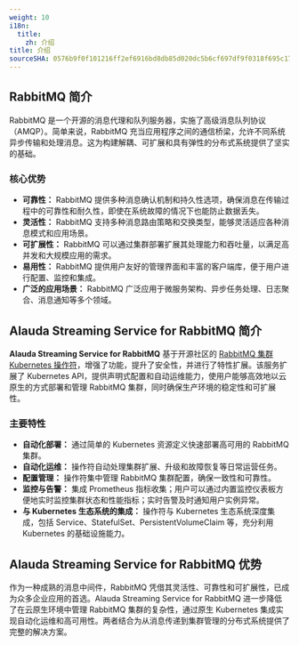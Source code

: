 ```yaml
---
weight: 10
i18n:
  title:
    zh: 介绍
title: 介绍
sourceSHA: 0576b9f0f101216ff2ef6916bd8db85d020dc5b6cf697df9f0318f695c1725b1
---
```


## RabbitMQ 简介

RabbitMQ 是一个开源的消息代理和队列服务器，实施了高级消息队列协议（AMQP）。简单来说，RabbitMQ 充当应用程序之间的通信桥梁，允许不同系统异步传输和处理消息。这为构建解耦、可扩展和具有弹性的分布式系统提供了坚实的基础。

### 核心优势

- **可靠性：** RabbitMQ 提供多种消息确认机制和持久性选项，确保消息在传输过程中的可靠性和耐久性，即使在系统故障的情况下也能防止数据丢失。
- **灵活性：** RabbitMQ 支持多种消息路由策略和交换类型，能够灵活适应各种消息模式和应用场景。
- **可扩展性：** RabbitMQ 可以通过集群部署扩展其处理能力和吞吐量，以满足高并发和大规模应用的需求。
- **易用性：** RabbitMQ 提供用户友好的管理界面和丰富的客户端库，便于用户进行配置、监控和集成。
- **广泛的应用场景：** RabbitMQ 广泛应用于微服务架构、异步任务处理、日志聚合、消息通知等多个领域。

## Alauda Streaming Service for RabbitMQ 简介

**Alauda Streaming Service for RabbitMQ** 基于开源社区的 [RabbitMQ 集群 Kubernetes 操作符](https://www.rabbitmq.com/kubernetes/operator/operator-overview#cluster-operator)，增强了功能，提升了安全性，并进行了特性扩展。该服务扩展了 Kubernetes API，提供声明式配置和自动运维能力，使用户能够高效地以云原生的方式部署和管理 RabbitMQ 集群，同时确保生产环境的稳定性和可扩展性。

### 主要特性

- **自动化部署：** 通过简单的 Kubernetes 资源定义快速部署高可用的 RabbitMQ 集群。
- **自动化运维：** 操作符自动处理集群扩展、升级和故障恢复等日常运营任务。
- **配置管理：** 操作符集中管理 RabbitMQ 集群配置，确保一致性和可靠性。
- **监控与告警：** 集成 Prometheus 指标收集；用户可以通过内置监控仪表板方便地实时监控集群状态和性能指标；实时告警及时通知用户实例异常。
- **与 Kubernetes 生态系统的集成：** 操作符与 Kubernetes 生态系统深度集成，包括 Service、StatefulSet、PersistentVolumeClaim 等，充分利用 Kubernetes 的基础设施能力。

## Alauda Streaming Service for RabbitMQ 优势

作为一种成熟的消息中间件，RabbitMQ 凭借其灵活性、可靠性和可扩展性，已成为众多企业应用的首选。Alauda Streaming Service for RabbitMQ 进一步降低了在云原生环境中管理 RabbitMQ 集群的复杂性，通过原生 Kubernetes 集成实现自动化运维和高可用性。两者结合为从消息传递到集群管理的分布式系统提供了完整的解决方案。
